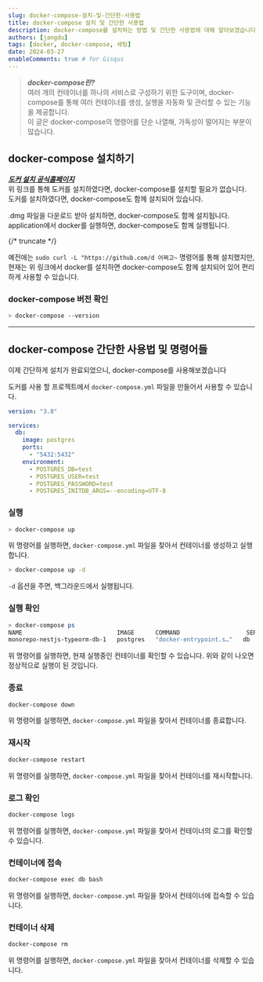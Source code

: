```yaml
---
slug: docker-compose-설치-및-간단한-사용법
title: docker-compose 설치 및 간단한 사용법
description: docker-compose를 설치하는 방법 및 간단한 사용법에 대해 알아보겠습니다.
authors: [jangdu]
tags: [docker, docker-compose, 세팅]
date: 2024-03-27
enableComments: true # for Gisqus
---
```


> **_docker-compose란?_** <br />
> 여러 개의 컨테이너를 하나의 서비스로 구성하기 위한 도구이며,
> docker-compose를 통해 여러 컨테이너를 생성, 실행을 자동화 및 관리할 수 있는
> 기능을 제공합니다.<br/>
> 이 글은 docker-compose의 명령어를 단순 나열해, 가독성이 떨어지는 부분이 많습니다.

## docker-compose 설치하기

**_[도커 설치 공식홈페이지](https://docs.docker.com/desktop/install/mac-install/)_**<br/>
위 링크를 통해 도커를 설치하였다면, docker-compose를 설치할 필요가 없습니다.
도커를 설치하였다면, docker-compose도 함께 설치되어 있습니다.

.dmg 파일을 다운로드 받아 설치하면, docker-compose도 함께 설치됩니다.
application에서 docker를 실행하면, docker-compose도 함께 실행됩니다.

{/* truncate */}

예전에는 `sudo curl -L "https://github.com/d 어쩌고~` 명령어를 통해 설치했지만,
현재는 위 링크에서 docker를 설치하면 docker-compose도 함께 설치되어 있어 편리하게 사용할 수 있습니다.

### docker-compose 버전 확인

```bash title="docker-compose 버전 확인"
> docker-compose --version
```

---

## docker-compose 간단한 사용법 및 명령어들

이제 간단하게 설치가 완료되었으니, docker-compose를 사용해보겠습니다

도커를 사용 할 프로젝트에서 `docker-compose.yml` 파일을 만들어서 사용할 수 있습니다.

```yml title="docker-compose.yml"
version: "3.8"

services:
  db:
    image: postgres
    ports:
      - "5432:5432"
    environment:
      - POSTGRES_DB=test
      - POSTGRES_USER=test
      - POSTGRES_PASSWORD=test
      - POSTGRES_INITDB_ARGS=--encoding=UTF-8
```

### 실행

```bash title="docker-compose 실행"
> docker-compose up
```

위 명령어를 실행하면, `docker-compose.yml` 파일을 찾아서 컨테이너를 생성하고 실행합니다.

```bash title="백그라운드에서 실행"
> docker-compose up -d
```

`-d` 옵션을 주면, 백그라운드에서 실행됩니다.

### 실행 확인

```bash title="docker-compose 실행 확인"
> docker-compose ps
NAME                           IMAGE      COMMAND                   SERVICE   CREATED          STATUS         PORTS
monorepo-nestjs-typeorm-db-1   postgres   "docker-entrypoint.s…"   db        20 minutes ago   Up 4 seconds   0.0.0.0:5432->5432/tcp
```

위 명령어를 실행하면, 현재 실행중인 컨테이너를 확인할 수 있습니다.
위와 같이 나오면 정상적으로 실행이 된 것입니다.

### 종료

```bash title="docker-compose 종료"
docker-compose down
```

위 명령어를 실행하면, `docker-compose.yml` 파일을 찾아서 컨테이너를 종료합니다.

### 재시작

```bash title="docker-compose 재시작"
docker-compose restart
```

위 명령어를 실행하면, `docker-compose.yml` 파일을 찾아서 컨테이너를 재시작합니다.

### 로그 확인

```bash title="docker-compose 로그 확인"
docker-compose logs
```

위 명령어를 실행하면, `docker-compose.yml` 파일을 찾아서 컨테이너의 로그를 확인할 수 있습니다.

### 컨테이너에 접속

```bash title="docker-compose 컨테이너에 접속"
docker-compose exec db bash
```

위 명령어를 실행하면, `docker-compose.yml` 파일을 찾아서 컨테이너에 접속할 수 있습니다.

### 컨테이너 삭제

```bash title="docker-compose 컨테이너 삭제"
docker-compose rm
```

위 명령어를 실행하면, `docker-compose.yml` 파일을 찾아서 컨테이너를 삭제할 수 있습니다.
